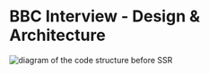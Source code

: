 # BBC Interview - Design & Architecture

![diagram of the code structure before SSR](/no-ssr-code-structure.png)
